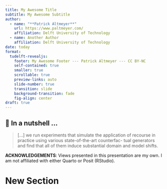 ```yaml
---
title: My Awesome Title
subtitle: My Awesome Subtitle
author: 
  - name: "**Patrick Altmeyer**"
    url: https://www.paltmeyer.com/
    affiliation: Delft University of Technology
  - name: Another Author
    affiliation: Delft University of Technology
date: today
format: 
  tudelft-revealjs:
    footer: My Awesome Footer --- Patrick Altmeyer --- CC BY-NC
    self-contained: true
    smaller: true
    scrollable: true
    preview-links: auto
    slide-number: true
    transition: slide
    background-transition: fade
    fig-align: center
draft: true
---
```


## 🥜 In a nutshell ... 

> [...] we run experiments that simulate the application of recourse in practice using various state-of-the-art counterfac- tual generators and find that all of them induce substantial domain and model shifts.

**ACKNOWLEDGEMENTS**: Views presented in this presentation are my own. I am not affiliated with either Quarto or Posit (RStudio).

# New Section
